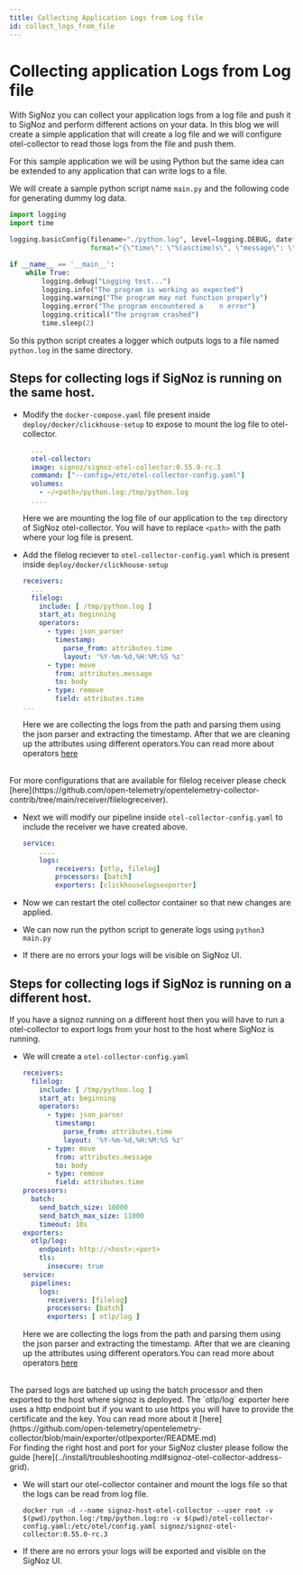 ```yaml
---
title: Collecting Application Logs from Log file
id: collect_logs_from_file
---
```

# Collecting application Logs from Log file

With SigNoz you can collect your application logs from a log file and push it to SigNoz and perform different actions on your data.
In this blog we will create a simple application that will create a log file and we will configure otel-collector to read those logs from the file and push them.

For this sample application we will be using Python but the same idea can be extended to any application that can write logs to a file.


We will create a sample python script name `main.py` and the following code for generating dummy log data.
  ```python
  import logging
  import time

  logging.basicConfig(filename="./python.log", level=logging.DEBUG, datefmt='%Y-%m-%d,%H:%M:%S %z',
                      format="{\"time\": \"%(asctime)s\", \"message\": \"%(message)s\"}", filemode="a")

  if __name__ == '__main__':
      while True:
          logging.debug("Logging test...")
          logging.info("The program is working as expected")
          logging.warning("The program may not function properly")
          logging.error("The program encountered a    n error")
          logging.critical("The program crashed")
          time.sleep(2)
  ```
  So this python script creates a logger which outputs logs to a file named `python.log` in the same directory.


## Steps for collecting logs if SigNoz is running on the same host.

* Modify the `docker-compose.yaml` file present inside `deploy/docker/clickhouse-setup` to expose to mount the log file to otel-collector.

    ```yaml {6}
      ...
      otel-collector:
      image: signoz/signoz-otel-collector:0.55.0-rc.3
      command: ["--config=/etc/otel-collector-config.yaml"]
      volumes:
        - ~/<path>/python.log:/tmp/python.log
      ....
    ```

    Here we are mounting the log file of our application to the `tmp` directory of SigNoz otel-collector.
    You will have to replace `<path>` with the path where your log file is present.

* Add the filelog reciever to `otel-collector-config.yaml` which is present inside `deploy/docker/clickhouse-setup`
    ```yaml {3-15}
    receivers:
      ...
      filelog:
        include: [ /tmp/python.log ]
        start_at: beginning
        operators:
          - type: json_parser
            timestamp:
              parse_from: attributes.time
              layout: '%Y-%m-%d,%H:%M:%S %z'
          - type: move
            from: attributes.message
            to: body
          - type: remove
            field: attributes.time
    ...
    ```
    Here we are collecting the logs from the path and parsing them using the json parser and extracting the timestamp. After that we are cleaning up the attributes using different operators.You can read more about operators [here](./logs.md#operators-for-parsing-and-manipulating-logs)
<br />
    For more configurations that are available for filelog receiver please check [here](https://github.com/open-telemetry/opentelemetry-collector-contrib/tree/main/receiver/filelogreceiver).

* Next we will modify our pipeline inside `otel-collector-config.yaml` to include the receiver we have created above.
    ```yaml {4}
    service:
        ....
        logs:
            receivers: [otlp, filelog]
            processors: [batch]
            exporters: [clickhouselogsexporter]
    ```

* Now we can restart the otel collector container so that new changes are applied.

* We can now run the python script to generate logs using `python3 main.py`
  
* If there are no errors your logs will be visible on SigNoz UI.
  


## Steps for collecting logs if SigNoz is running on a different host.

If you have a signoz running on a different host then you will have to run a otel-collector to export logs from your host to the host where SigNoz is running.


* We will create a `otel-collector-config.yaml`
  ```yaml
  receivers:
    filelog:
      include: [ /tmp/python.log ]
      start_at: beginning
      operators:
        - type: json_parser
          timestamp:
            parse_from: attributes.time
            layout: '%Y-%m-%d,%H:%M:%S %z'
        - type: move
          from: attributes.message
          to: body
        - type: remove
          field: attributes.time
  processors:
    batch:
      send_batch_size: 10000
      send_batch_max_size: 11000
      timeout: 10s
  exporters:
    otlp/log:
      endpoint: http://<host>:<port>
      tls:
        insecure: true
  service:
    pipelines:
      logs:
        receivers: [filelog]
        processors: [batch]
        exporters: [ otlp/log ]
  ```
   Here we are collecting the logs from the path and parsing them using the json parser and extracting the timestamp. After that we are cleaning up the attributes using different operators.You can read more about operators [here](./logs.md#operators-for-parsing-and-manipulating-logs)
<br />
  The parsed logs are batched up using the batch processor and then exported to the host where signoz is deployed. The `otlp/log` exporter here uses a http endpoint but if you want to use https you will have to provide the certificate and the key. You can read more about it [here](https://github.com/open-telemetry/opentelemetry-collector/blob/main/exporter/otlpexporter/README.md)
<br />
  For finding the right host and port for your SigNoz cluster please follow the guide [here](../install/troubleshooting.md#signoz-otel-collector-address-grid).  

* We will start our otel-collector container and mount the logs file so that the logs can be read from log file.
  ```
  docker run -d --name signoz-host-otel-collector --user root -v $(pwd)/python.log:/tmp/python.log:ro -v $(pwd)/otel-collector-config.yaml:/etc/otel/config.yaml signoz/signoz-otel-collector:0.55.0-rc.3
  ```

* If there are no errors your logs will be exported and visible on the SigNoz UI. 